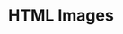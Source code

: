 ---
id: "web_tf_easy_007"
questionType: "TRUE_FALSE"
title: "HTML Images"
statement: "The <img> tag requires a 'src' attribute to display an image."
difficulty: "EASY"
category: "Web Development"
correctAnswer: true
explanation: "The 'src' attribute specifies the image source for the <img> tag."
---